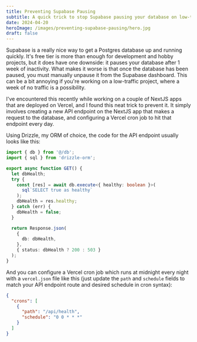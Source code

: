 ```yaml
---
title: Preventing Supabase Pausing
subtitle: A quick trick to stop Supabase pausing your database on low-traffic projects
date: 2024-04-20
heroImage: /images/preventing-supabase-pausing/hero.jpg
draft: false
---
```


Supabase is a really nice way to get a Postgres database up and running quickly. It's free tier is more than enough for development and hobby projects, but it does have one downside: it pauses your database after 1 week of inactivity. What makes it worse is that once the database has been paused, you must manually unpause it from the Supabase dashboard. This can be a bit annoying if you're working on a low-traffic project, where a week of no traffic is a possibility.

I've encountered this recently while working on a couple of NextJS apps that are deployed on Vercel, and I found this neat trick to prevent it. It simply involves creating a new API endpoint on the NextJS app that makes a request to the database, and configuring a Vercel cron job to hit that endpoint every day.

Using Drizzle, my ORM of choice, the code for the API endpoint usually looks like this:

```typescript showLineNumbers
import { db } from '@/db';
import { sql } from 'drizzle-orm';

export async function GET() {
  let dbHealth;
  try {
    const [res] = await db.execute<{ healthy: boolean }>(
      sql`SELECT true as healthy`
    );
    dbHealth = res.healthy;
  } catch (err) {
    dbHealth = false;
  }

  return Response.json(
    {
      db: dbHealth,
    },
    { status: dbHealth ? 200 : 503 }
  );
}
```

And you can configure a Vercel cron job which runs at midnight every night with a `vercel.json` file like this (just update the `path` and `schedule` fields to match your API endpoint route and desired schedule in cron syntax):

```json showLineNumbers {4-5}
{
  "crons": [
    {
      "path": "/api/health",
      "schedule": "0 0 * * *"
    }
  ]
}
```
